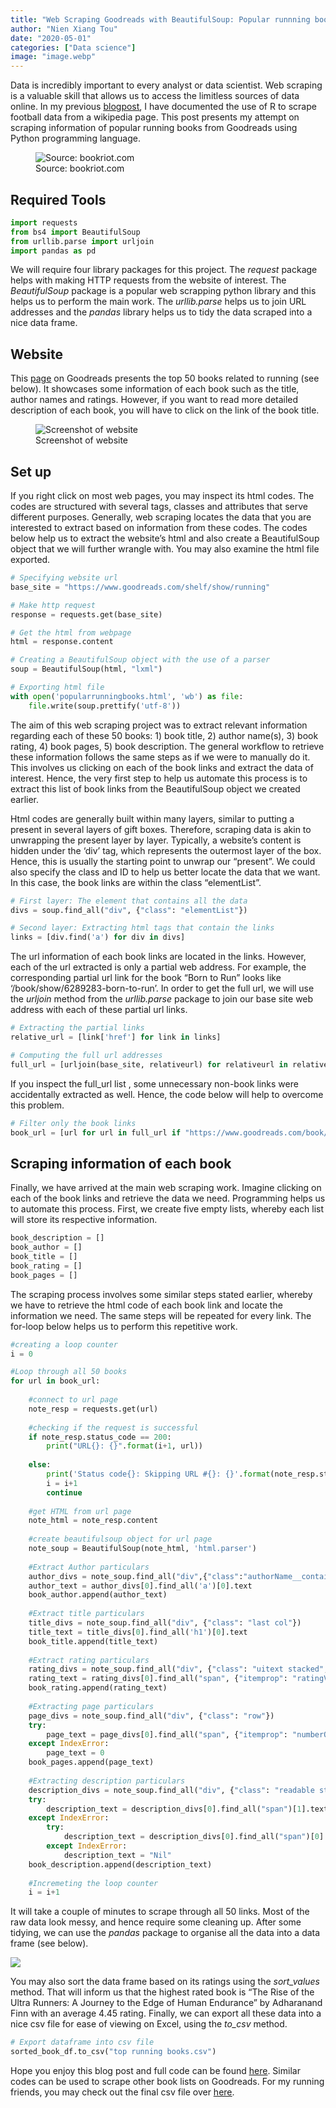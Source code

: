 ```yaml
---
title: "Web Scraping Goodreads with BeautifulSoup: Popular runnning books"
author: "Nien Xiang Tou"
date: "2020-05-01"
categories: ["Data science"]
image: "image.webp"
---
```


Data is incredibly important to every analyst or data scientist. Web scraping is a valuable skill that allows us to access the limitless sources of data online. In my previous [[blogpost]{.underline}](https://www.nienxiangtou.com/posts/web-scraping-and-data-visualising-with-r-epl19/20-goal-stats/), I have documented the use of R to scrape football data from a wikipedia page. This post presents my attempt on scraping information of popular running books from Goodreads using Python programming language.

![Source: bookriot.com](image.webp){fig-align="center"}

## Required Tools

``` python
import requests
from bs4 import BeautifulSoup
from urllib.parse import urljoin
import pandas as pd
```

We will require four library packages for this project. The *request* package helps with making HTTP requests from the website of interest. The *BeautifulSoup* package is a popular web scrapping python library and this helps us to perform the main work. The *urllib.parse* helps us to join URL addresses and the *pandas* library helps us to tidy the data scraped into a nice data frame.

## Website

This [[page]{.underline}](https://www.goodreads.com/shelf/show/running) on Goodreads presents the top 50 books related to running (see below). It showcases some information of each book such as the title, author names and ratings. However, if you want to read more detailed description of each book, you will have to click on the link of the book title.

![Screenshot of website](image2.webp){fig-align="center"}

## Set up

If you right click on most web pages, you may inspect its html codes. The codes are structured with several tags, classes and attributes that serve different purposes. Generally, web scraping locates the data that you are interested to extract based on information from these codes. The codes below help us to extract the website's html and also create a BeautifulSoup object that we will further wrangle with. You may also examine the html file exported.

``` python
# Specifying website url
base_site = "https://www.goodreads.com/shelf/show/running" 

# Make http request
response = requests.get(base_site)

# Get the html from webpage
html = response.content

# Creating a BeautifulSoup object with the use of a parser
soup = BeautifulSoup(html, "lxml")

# Exporting html file
with open('popularrunningbooks.html', 'wb') as file:
    file.write(soup.prettify('utf-8'))
```

The aim of this web scraping project was to extract relevant information regarding each of these 50 books: 1) book title, 2) author name(s), 3) book rating, 4) book pages, 5) book description. The general workflow to retrieve these information follows the same steps as if we were to manually do it. This involves us clicking on each of the book links and extract the data of interest. Hence, the very first step to help us automate this process is to extract this list of book links from the BeautifulSoup object we created earlier.

Html codes are generally built within many layers, similar to putting a present in several layers of gift boxes. Therefore, scraping data is akin to unwrapping the present layer by layer. Typically, a website's content is hidden under the 'div' tag, which represents the outermost layer of the box. Hence, this is usually the starting point to unwrap our "present". We could also specify the class and ID to help us better locate the data that we want. In this case, the book links are within the class "elementList".

``` python
# First layer: The element that contains all the data
divs = soup.find_all("div", {"class": "elementList"})

# Second layer: Extracting html tags that contain the links
links = [div.find('a') for div in divs]
```

The url information of each book links are located in the links. However, each of the url extracted is only a partial web address. For example, the corresponding partial url link for the book "Born to Run" looks like '/book/show/6289283-born-to-run'. In order to get the full url, we will use the *urljoin* method from the *urllib.parse* package to join our base site web address with each of these partial url links.

``` python
# Extracting the partial links  
relative_url = [link['href'] for link in links]  

# Computing the full url addresses 
full_url = [urljoin(base_site, relativeurl) for relativeurl in relative_url]
```

If you inspect the full_url list , some unnecessary non-book links were accidentally extracted as well. Hence, the code below will help to overcome this problem.

``` python
# Filter only the book links
book_url = [url for url in full_url if "https://www.goodreads.com/book/show" in url]
```

## Scraping information of each book

Finally, we have arrived at the main web scraping work. Imagine clicking on each of the book links and retrieve the data we need. Programming helps us to automate this process. First, we create five empty lists, whereby each list will store its respective information.

``` python
book_description = []
book_author = []
book_title = []
book_rating = []
book_pages = []
```

The scraping process involves some similar steps stated earlier, whereby we have to retrieve the html code of each book link and locate the information we need. The same steps will be repeated for every link. The for-loop below helps us to perform this repetitive work.

``` python
#creating a loop counter
i = 0

#Loop through all 50 books
for url in book_url:
    
    #connect to url page
    note_resp = requests.get(url)
    
    #checking if the request is successful
    if note_resp.status_code == 200:
        print("URL{}: {}".format(i+1, url))
    
    else:
        print('Status code{}: Skipping URL #{}: {}'.format(note_resp.status_code, i+1, url))
        i = i+1
        continue
    
    #get HTML from url page
    note_html = note_resp.content
    
    #create beautifulsoup object for url page
    note_soup = BeautifulSoup(note_html, 'html.parser')
    
    #Extract Author particulars
    author_divs = note_soup.find_all("div",{"class":"authorName__container"})
    author_text = author_divs[0].find_all('a')[0].text
    book_author.append(author_text)
    
    #Extract title particulars
    title_divs = note_soup.find_all("div", {"class": "last col"})
    title_text = title_divs[0].find_all('h1')[0].text
    book_title.append(title_text)
    
    #Extract rating particulars
    rating_divs = note_soup.find_all("div", {"class": "uitext stacked", "id": "bookMeta"})
    rating_text = rating_divs[0].find_all("span", {"itemprop": "ratingValue"})[0].text
    book_rating.append(rating_text)
    
    #Extracting page particulars
    page_divs = note_soup.find_all("div", {"class": "row"})
    try:
        page_text = page_divs[0].find_all("span", {"itemprop": "numberOfPages"})[0].text.strip('pages')
    except IndexError:
        page_text = 0
    book_pages.append(page_text)
    
    #Extracting description particulars
    description_divs = note_soup.find_all("div", {"class": "readable stacked", "id": "description"})
    try:
        description_text = description_divs[0].find_all("span")[1].text
    except IndexError:
        try:
            description_text = description_divs[0].find_all("span")[0].text
        except IndexError:
            description_text = "Nil"
    book_description.append(description_text)
        
    #Incremeting the loop counter
    i = i+1
```

It will take a couple of minutes to scrape through all 50 links. Most of the raw data look messy, and hence require some cleaning up. After some tidying, we can use the *pandas* package to organise all the data into a data frame (see below).

![](image3.webp)

You may also sort the data frame based on its ratings using the *sort_values* method. That will inform us that the highest rated book is "The Rise of the Ultra Runners: A Journey to the Edge of Human Endurance" by Adharanand Finn with an average 4.45 rating. Finally, we can export all these data into a nice csv file for ease of viewing on Excel, using the *to_csv* method.

``` python
# Export dataframe into csv file
sorted_book_df.to_csv("top running books.csv")
```

Hope you enjoy this blog post and full code can be found [[here]{.underline}](https://gist.github.com/nxrunning/c66139ef0dbea01a565e918959622de3). Similar codes can be used to scrape other book lists on Goodreads. For my running friends, you may check out the final csv file over [[here]{.underline}](https://github.com/nxrunning/codelibrary/blob/nxrunning-webscraping-goodreads/top%20running%20books.csv).
